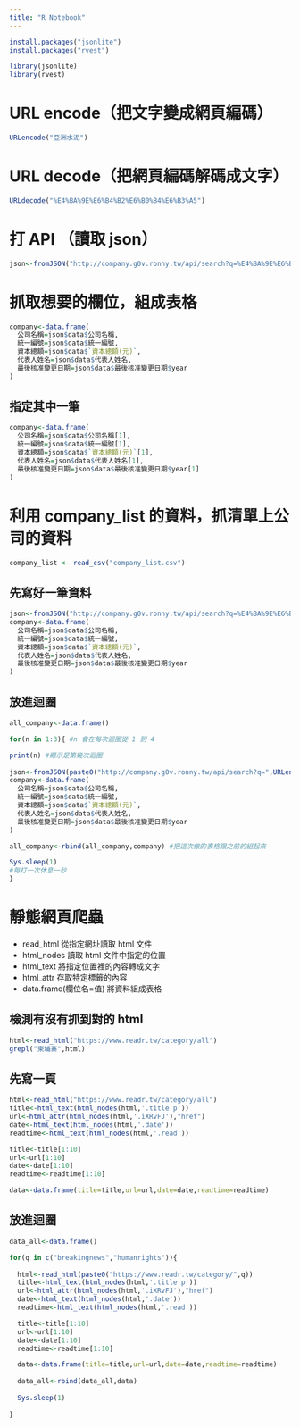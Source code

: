 ```yaml
---
title: "R Notebook"
---
```

```r
install.packages("jsonlite")
install.packages("rvest")
```

```r
library(jsonlite)
library(rvest)
```

# URL encode（把文字變成網頁編碼）
```r
URLencode("亞洲水泥")
```

# URL decode（把網頁編碼解碼成文字）
```r
URLdecode("%E4%BA%9E%E6%B4%B2%E6%B0%B4%E6%B3%A5")
```

# 打 API （讀取 json）
```r
json<-fromJSON("http://company.g0v.ronny.tw/api/search?q=%E4%BA%9E%E6%B4%B2%E6%B0%B4%E6%B3%A5&page=1")
```

# 抓取想要的欄位，組成表格
```r
company<-data.frame(
  公司名稱=json$data$公司名稱,
  統一編號=json$data$統一編號,
  資本總額=json$data$`資本總額(元)`,
  代表人姓名=json$data$代表人姓名,
  最後核准變更日期=json$data$最後核准變更日期$year
)
```

## 指定其中一筆
```r
company<-data.frame(
  公司名稱=json$data$公司名稱[1],
  統一編號=json$data$統一編號[1],
  資本總額=json$data$`資本總額(元)`[1],
  代表人姓名=json$data$代表人姓名[1],
  最後核准變更日期=json$data$最後核准變更日期$year[1]
)
```

# 利用 company_list 的資料，抓清單上公司的資料
```r
company_list <- read_csv("company_list.csv")
```
## 先寫好一筆資料
```r
json<-fromJSON("http://company.g0v.ronny.tw/api/search?q=%E4%BA%9E%E6%B4%B2%E6%B0%B4%E6%B3%A5&page=1")
company<-data.frame(
  公司名稱=json$data$公司名稱,
  統一編號=json$data$統一編號,
  資本總額=json$data$`資本總額(元)`,
  代表人姓名=json$data$代表人姓名,
  最後核准變更日期=json$data$最後核准變更日期$year
)
```

## 放進迴圈
```r
all_company<-data.frame()

for(n in 1:3){ #n 會在每次迴圈從 1 到 4

print(n) #顯示是第幾次迴圈
  
json<-fromJSON(paste0("http://company.g0v.ronny.tw/api/search?q=",URLencode(company_list$公司名稱[n]),"&page=1"))
company<-data.frame(
  公司名稱=json$data$公司名稱,
  統一編號=json$data$統一編號,
  資本總額=json$data$`資本總額(元)`,
  代表人姓名=json$data$代表人姓名,
  最後核准變更日期=json$data$最後核准變更日期$year
)

all_company<-rbind(all_company,company) #把這次做的表格跟之前的組起來

Sys.sleep(1)
#每打一次休息一秒
}

```


# 靜態網頁爬蟲
- read_html  從指定網址讀取 html 文件
- html_nodes  讀取 html 文件中指定的位置
- html_text  將指定位置裡的內容轉成文字
- html_attr  存取特定標籤的內容
- data.frame(欄位名=值) 將資料組成表格

## 檢測有沒有抓到對的 html
```r
html<-read_html("https://www.readr.tw/category/all")
grepl("柬埔寨",html)
```


## 先寫一頁
```r
html<-read_html("https://www.readr.tw/category/all")
title<-html_text(html_nodes(html,'.title p'))
url<-html_attr(html_nodes(html,'.iXRvFJ'),"href")
date<-html_text(html_nodes(html,'.date'))
readtime<-html_text(html_nodes(html,'.read'))

title<-title[1:10]
url<-url[1:10]
date<-date[1:10]
readtime<-readtime[1:10]

data<-data.frame(title=title,url=url,date=date,readtime=readtime)

```

## 放進迴圈
```r
data_all<-data.frame()

for(q in c("breakingnews","humanrights")){ 
  
  html<-read_html(paste0("https://www.readr.tw/category/",q))
  title<-html_text(html_nodes(html,'.title p'))
  url<-html_attr(html_nodes(html,'.iXRvFJ'),"href")
  date<-html_text(html_nodes(html,'.date'))
  readtime<-html_text(html_nodes(html,'.read'))

  title<-title[1:10]
  url<-url[1:10]
  date<-date[1:10]
  readtime<-readtime[1:10]

  data<-data.frame(title=title,url=url,date=date,readtime=readtime)
  
  data_all<-rbind(data_all,data)
  
  Sys.sleep(1)
  
}
```

